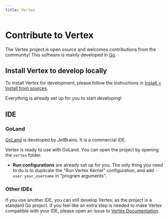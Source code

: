 ```yaml
---
title: Vertex
---
```


# Contribute to Vertex

The Vertex project is open source and welcomes contributions from the community! This software is mainly developed in [Go](https://golang.org/).

## Install Vertex to develop locally

To install Vertex for development, please follow the instructions in [Install > Install from sources](./../../install/install-from-sources).

Everything is already set up for you to start developing!

## IDE

### GoLand

[GoLand](https://www.jetbrains.com/go/) is developed by JetBrains. It is a commercial IDE.

Vertex is ready to use with GoLand. You can open the project by opening the `vertex` folder.

- **Run configurations** are already set up for you. The only thing you need to do is to duplicate the "Run Vertex Kernel" configuration, and add `-user your_username` in "program arguments".

### Other IDEs

If you use another IDE, you can still develop Vertex, as the project is a standard Go project.
If you feel like an extra step is needed to make Vertex compatible with your IDE, please open an issue to [Vertex Documentation](https://github.com/vertex-center/docs).
